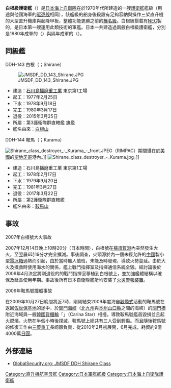 {{軍艦模板
|名稱= 白根級 [[File:Naval_Ensign_of_Japan.svg|30px]]<br /><small>しらね型</small>
|圖片= [[File:JapanNavyShipDDH144"Kurama"inOcean.jpg|300px]]
|照片說明= DDH-144「{{link-ja|鞍馬號護衛艦|くらま (護衛艦)|鞍馬}}」（{{lang|ja|くらま}}）
|艦種= [[護衛艦_(日本)#直升機護衛艦（DDH）|直升機護衛艦]]（DDH）
|艦名= 地名命名法
|擁有國= {{JAP}}
|前型= [[榛名級護衛艦|榛名級護衛艦]]
|次型= [[日向級護衛艦|日向級護衛艦]]
|同型= 
|竣工= 1978年9月18日下水 
|結局= 
|狀態= 全部退役
|排水= 
|標準= 
|基準= 5200噸
|滿載= 6800噸
|長度= 159m
|闊度= 17.5m
|吃水= 5.3m
|飛行= 
|鍋爐= 2具IHI蒸氣鍋爐850 psi<br/>(60 kg/cm², 5.9 MPa), 430 °C 
|引擎= COGAG 2軸 70,000馬力(52 MW)
|極速= 31節
|續航= 
|燃料= 柴油
|乘員= 350人-370人，艦長[[上校|一等海佐]]編階
|艦載機=3架[[UH-60黑鹰直升机|SH-60K]]反潛直升機
|裝備= [[海麻雀|海麻雀]]防空飛彈<br/>[[ASROC|ASROC]] Mk 112反潛火箭<br/>2x 5 吋(127 mm/54口徑)Mk42艦砲<br />2具20mm[[方陣快砲|方陣快砲]]<br>12.7mm機槍<br>2x[[Mk_32型水面船艦魚雷管|Mk 32型水面船艦魚雷管]]3連裝<br/>（[[Mk_46型魚雷|Mk 46型魚雷]]）
|裝甲= 
|其它= 
|偵搜設備= 3D掃描雷達[[NEC|NEC]] OPS-12
}}
'''白根級護衛艦'''（{{lang|ja|しらね型護衛艦}}）是[[日本海上自衛隊|日本海上自衛隊]]在於1970年代所建造的一艘[[護衛艦_(日本)#直升機護衛艦（DDH）|護衛艦]]艦級（用途與他國海軍的[[驱逐舰|驱逐舰]]相同），該艦級的船身後段設有足夠容納與操作三架直升機的大型直升機庫與起降甲板，整體功能更勝之前的[[榛名級護衛艦|榛名級]]。白根級搭載有[[NEC|NEC]]製的{{link-ja|OPS-12型雷達|OPS-12|OPS-12型}}{{link-en|3D雷達|3D radar}}，是日本第一艘運用此類技術的軍艦。日本一共建造過兩艘白根級護衛艦，分別是1980年成軍的{{link-ja|白根號護衛艦|しらね (護衛艦)|白根號}}（{{lang|ja|しらね}}）與隔年成軍的{{link-ja|鞍馬號護衛艦|くらま (護衛艦)|鞍馬號}}（{{lang|ja|くらま}}）。

==同級艦==
;DDH-143 白根（{{lang|ja|しらね}}；Shirane）
[[File:JMSDF_DD_143_Shirane.JPG|thumb]]
* 建造：[[石川島播磨重工業|石川島播磨重工業]] 東京第1工場
* 起工：1977年2月25日
* 下水：1978年9月18日
* 完工：1980年3月17日
* 退役：2015年3月25日
* 所屬：第3護衛隊群直轄艦 旗艦
* 艦名由來：[[白根山|白根山]]

;DDH-144 鞍馬（{{lang|ja|くらま}}；Kurama）
[[File:Shirane_class_destroyer_-_Kurama_-_front.JPEG|thumb]]（RIMPAC）期間攝在於[[美國|美國]]的[[聖地牙哥_(加利福尼亞州)|聖地牙哥]]港內。]]
[[File:Shirane_class_destroyer_-_Kurama.jpg|thumb]]。]]
* 建造：石川島播磨重工業 東京第1工場
* 起工：1978年2月17日
* 下水：1979年9月20日
* 完工：1981年3月27日
* 退役：2017年3月22日
* 所屬：第2護衛隊群直轄艦
* 艦名由來：[[鞍馬山|鞍馬山]]

==事故==
;2007年白根號大火事故
2007年12月14日晚上10時20分（日本時間），白根號在[[橫須賀港|橫須賀港]]內突然發生大火，至翌晨6時19分才完全撲滅。事後調查，火頭源於{{link-en|戰情中心|Operations room|戰鬥指揮室}}內一個未經允許的[[中國|中國]]製小型[[電冰箱|電冰箱]]過熱而引起，由於當時無人值班，未能及時發現，導致火勢蔓延。由於大火及撲救時使用海水的關係，艦上戰鬥指揮室及指揮通信系統全毀。經討論後於2009年4月決定將剛退役的{{link-ja|榛名號護衛艦|はるな (護衛艦)|榛名號}}的戰鬥指揮室移植到白根號上，並加強艦體結構以確保及延長使用年期。事故後所有日本自衛隊艦艇均安裝了[[消防警報器|火災警報装置]]。

;2009年鞍馬號撞船事故
在2009年10月27日晚間將近7時，剛剛結束2009年度海自[[海上閱兵|觀艦式]]活動的鞍馬號在返回[[佐世保基地_(海上自衛隊)|佐世保基地]]的途中，於[[關門海峽|關門海峽]]（[[北部九州|北九州]]與[[本州|本州]][[山口縣|山口縣]]之間的海峽）的[[關門橋|關門橋]]附近海域與一艘[[韓國|韓國]][[貨櫃輪|貨櫃輪]]「{{link-ja|船底座號貨輪|カリナ・スター|船底座號}}」（Carina Star）相撞，導致鞍馬號艦首毀損並且起火燃燒，火勢在半個小時後撲滅，鞍馬號上總共有三人受到輕傷。而且隨後鞍馬號的修復工作由[[三菱重工|三菱重工]]長崎廠負責，從2010年2月初展開，6月完成，耗資約9億4000萬[[日圓|日圓]]。

==外部連結==
*[http://www.globalsecurity.org/military/world/japan/shirane.htm GlobalSecurity.org; JMSDF DDH Shirane Class] {{Wayback|url=http://www.globalsecurity.org/military/world/japan/shirane.htm |date=20201204234139 }}

{{白根級護衛艦}}
{{日本護衛艦}}

{{DEFAULTSORT:Shirane}}
[[Category:直升機航空母艦|Category:直升機航空母艦]]
[[Category:日本軍艦艦級|Category:日本軍艦艦級]]
[[Category:日本海上自衛隊護衛艦|Category:日本海上自衛隊護衛艦]]